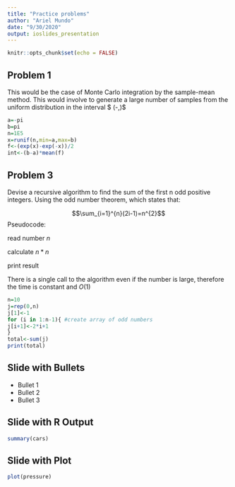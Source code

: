 ```yaml
---
title: "Practice problems"
author: "Ariel Mundo"
date: "9/30/2020"
output: ioslides_presentation
---
```


```r
knitr::opts_chunk$set(echo = FALSE)
```

## Problem 1

This would be the case of Monte Carlo integration by the sample-mean method.
This would involve to generate a large number of samples from the uniform distribution in the interval $ (-\pi,\pi)$

```r
a=-pi
b=pi
n=1E5
x=runif(n,min=a,max=b)
f<-(exp(x)-exp(-x))/2
int<-(b-a)*mean(f)


```


## Problem 3

Devise a recursive algorithm to find the sum of the first n odd positive integers.
Using the odd number theorem, which states that:

$$\sum_{i=1}^{n}(2i-1)=n^{2}$$
Pseudocode:

read number $n$

calculate $n*n$

print result

There is a single call to the algorithm even if the number is large, therefore the time is constant and $O(1)$
```r
n=10
j=rep(0,n)
j[1]<-1
for (i in 1:n-1){ #create array of odd numbers
j[i+1]<-2*i+1
}
total<-sum(j)
print(total)
```
## Slide with Bullets

- Bullet 1
- Bullet 2
- Bullet 3

## Slide with R Output

```r
summary(cars)
```

## Slide with Plot

```r
plot(pressure)
```

